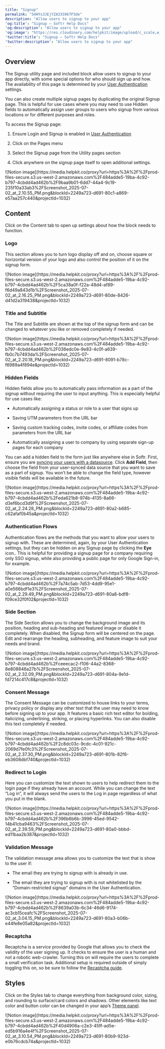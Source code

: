 ```yaml
---
title: "Signup"
permalink: "54HYs3JEjYZA33S96fP3de"
description: "Allow users to signup to your app"
'og:title': "Signup – Softr Help Docs"
'og:description': "Allow users to signup to your app"
'og:image': "https://res.cloudinary.com/helpkit/image/upload/c_scale,w_700,q_auto/v1674219840/softrdocs_meta_OG_Image_Url_258f31c013.png"
'twitter:title': "Signup – Softr Help Docs"
'twitter:description': "Allow users to signup to your app"
---
```

## Overview

The Signup utility page and included block allow users to signup to your app directly, with some special options for who should sign up and how. The availability of this page is determined by your [User Authentication](/core-concepts-overview/c5VwEbsWtTfPyUZjmEKvfx/user-authentication/7gJmq6B7syYE3hRoFxLs5J#sign-up) settings.

You can also create multiple signup pages by duplicating the original Signup page. This is helpful for use cases where you may need to use Hidden fields to automatically assign user groups to users who signup from various locations or for different purposes and roles.

To access the Signup page:

1. Ensure Login and Signup is enabled in [User Authentication](/core-concepts-overview/c5VwEbsWtTfPyUZjmEKvfx/user-authentication/7gJmq6B7syYE3hRoFxLs5J#sign-up)

2. Click on the Pages menu

3. Select the Signup page from the Utility pages section

4. Click anywhere on the signup page itself to open additional settings.
<Frame>![Notion image](https://media.helpkit.co/proxy?url=https%3A%2F%2Fprod-files-secure.s3.us-west-2.amazonaws.com%2F484adde5-19ba-4c92-b797-4cbdd4ad462b%2F9baa9b01-6dd7-44a4-9c19-235f10a33ab3%2FScreenshot_2025-07-02_at_2.10.55_PM.png&blockId=2249a723-d691-80c1-a869-e57aa257c440&projectId=1032)</Frame>

## Content

Click on the Content tab to open up settings about how the block needs to function.

### Logo

This section allows you to turn logo display off and on, choose square or horizontal version of your logo and also control the position of it on the signup form.
<Frame>![Notion image](https://media.helpkit.co/proxy?url=https%3A%2F%2Fprod-files-secure.s3.us-west-2.amazonaws.com%2F484adde5-19ba-4c92-b797-4cbdd4ad462b%2F5ca38a0f-f22a-48d4-af89-f6d49a843d1b%2FScreenshot_2025-07-02_at_2.16.25_PM.png&blockId=2249a723-d691-80de-8426-d41d2a319438&projectId=1032)</Frame>

### Title and Subtitle

The Title and Subtitle are shown at the top of the signup form and can be changed to whatever you like or removed completely if needed.
<Frame>![Notion image](https://media.helpkit.co/proxy?url=https%3A%2F%2Fprod-files-secure.s3.us-west-2.amazonaws.com%2F484adde5-19ba-4c92-b797-4cbdd4ad462b%2F036edc0e-9e83-4c0f-a639-fb0c7b7493da%2FScreenshot_2025-07-02_at_2.20.18_PM.png&blockId=2249a723-d691-8091-b78c-f6989a4f894e&projectId=1032)</Frame>

### Hidden Fields

Hidden fields allow you to automatically pass information as a part of the signup without requiring the user to input anything. This is especially helpful for use cases like:

* Automatically assigning a status or role to a user that signs up

* Saving UTM parameters from the URL bar

* Saving custom tracking codes, invite codes, or affiliate codes from parameters from the URL bar

* Automatically assigning a user to company by using separate sign-up pages for each company

You can add a hidden field to the form just like anywhere else in Softr. First, ensure you are [syncing your users with a datasource](/add-and-manage-users/pxnkp9H3qyEVMF6XUceqnj/syncing-users-with-a-data-source/hshRGygHr4T33EnaLntGf9). Click **Add Field**, then choose the field from your user-synced data source that you want to save as a part of signup. You won’t be able to change the field type, however visible fields will be available in the future.
<Frame>![Notion image](https://media.helpkit.co/proxy?url=https%3A%2F%2Fprod-files-secure.s3.us-west-2.amazonaws.com%2F484adde5-19ba-4c92-b797-4cbdd4ad462b%2Feda621b8-974b-4135-8a66-d3ef6bcd3d9f%2FScreenshot_2025-07-02_at_2.24.28_PM.png&blockId=2249a723-d691-80a2-b685-c62afaf0b45a&projectId=1032)</Frame>

### Authentication Flows

Authentication flows are the methods that you want to allow your users to signup with. These are determined, again, by your User Authentication settings, but they can be hidden on any Signup page by clicking the **Eye** icon.. This is helpful for providing a signup page for a company requiring only SSO signup, while also providing a public page for only Google Sign-in, for example.
<Frame>![Notion image](https://media.helpkit.co/proxy?url=https%3A%2F%2Fprod-files-secure.s3.us-west-2.amazonaws.com%2F484adde5-19ba-4c92-b797-4cbdd4ad462b%2F7a74c5ab-7d53-4dd9-95e1-a0e566bdf1e3%2FScreenshot_2025-07-02_at_2.29.49_PM.png&blockId=2249a723-d691-80a8-bdf8-f09ce32f0f02&projectId=1032)</Frame>

### Side Section

The Side Section allows you to change the background image and its position, heading and sub-heading and featured image or disable it completely. When disabled, the Signup form will be centered on the page. Edit and rearrange the heading, subheading, and feature image to suit your needs and brand.
<Frame>![Notion image](https://media.helpkit.co/proxy?url=https%3A%2F%2Fprod-files-secure.s3.us-west-2.amazonaws.com%2F484adde5-19ba-4c92-b797-4cbdd4ad462b%2Fceeecac2-f106-44a2-8368-8e808846a27b%2FScreenshot_2025-07-02_at_2.32.09_PM.png&blockId=2249a723-d691-804a-9e1d-fd7214c417c8&projectId=1032)</Frame>

### Consent Message

The Consent Message can be customized to house links to your terms, privacy policy or display any other text that the user may need to know before signing up to your app. It features a basic rich text editor for bolding, italicizing, underlining, striking, or placing hyperlinks. You can also disable this text completely if needed.
<Frame>![Notion image](https://media.helpkit.co/proxy?url=https%3A%2F%2Fprod-files-secure.s3.us-west-2.amazonaws.com%2F484adde5-19ba-4c92-b797-4cbdd4ad462b%2F2c8dc03c-9cdc-4c01-921c-2069d7fe0fc3%2FScreenshot_2025-07-02_at_2.37.30_PM.png&blockId=2249a723-d691-801b-82f6-eb3608dbf740&projectId=1032)</Frame>

### Redirect to Login

Here you can customize the text shown to users to help redirect them to the login page if they already have an account. While you can change the text “Log in”, it will always send the users to the Log in page regardless of what you put in the blank.
<Frame>![Notion image](https://media.helpkit.co/proxy?url=https%3A%2F%2Fprod-files-secure.s3.us-west-2.amazonaws.com%2F484adde5-19ba-4c92-b797-4cbdd4ad462b%2F396b6b6b-3996-45ed-9542-14b41cba9463%2FScreenshot_2025-07-02_at_2.39.59_PM.png&blockId=2249a723-d691-80a0-bbbd-ed11baa2b387&projectId=1032)</Frame>

### Validation Message

The validation message area allows you to customize the text that is show to the user if:

* The email they are trying to signup with is already in use.

* The email they are trying to signup with is not whitelisted by the “Domain-restricted signup” domains in the User Authentication.
<Frame>![Notion image](https://media.helpkit.co/proxy?url=https%3A%2F%2Fprod-files-secure.s3.us-west-2.amazonaws.com%2F484adde5-19ba-4c92-b797-4cbdd4ad462b%2F8639a03b-6c34-46d6-9174-ac3cb15ceafc%2FScreenshot_2025-07-02_at_3.04.15_PM.png&blockId=2249a723-d691-80a3-b06b-e44fe8e05a82&projectId=1032)</Frame>

### Recaptcha

Recaptcha is a service provided by Google that allows you to check the validity of the user signing up. It checks to ensure the user is a human and not a robotic web-crawler. Turning this on will require the users to complete a small verification task. Additional setup is required outside of simply toggling this on, so be sure to follow the [Recaptcha guide](/building-blocks/vikC2AWEpQGkZd4jGyoVxo/advanced-form-features/jCim5VWZePgZuaRsUZBnpG#enable-recaptcha).

## Styles

Click on the Styles tab to change everything from background color, sizing, and rounding to surface/card colors and shadows. Other elements like text color and button color can be changed in your app’s [Theme panel](/styling/7qXYEkNvWQamR6vcLXzZnF/application-theme/91YGSL2aDJajXdbPBhitbc).
<Frame>![Notion image](https://media.helpkit.co/proxy?url=https%3A%2F%2Fprod-files-secure.s3.us-west-2.amazonaws.com%2F484adde5-19ba-4c92-b797-4cbdd4ad462b%2F40d4906a-c2e3-45ff-ad5e-ed5b916a4e4f%2FScreenshot_2025-07-02_at_3.10.54_PM.png&blockId=2249a723-d691-80b9-923d-e0b76cdcb74a&projectId=1032)</Frame>
